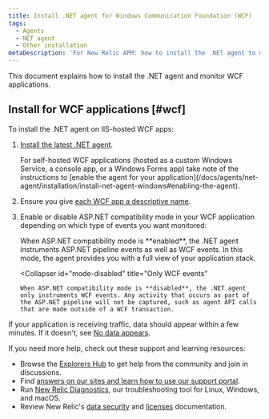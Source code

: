 ```yaml
---
title: Install .NET agent for Windows Communication Foundation (WCF)
tags:
  - Agents
  - NET agent
  - Other installation
metaDescription: 'For New Relic APM: how to install the .NET agent to monitor Windows Communication Foundation (WCF) applications.'
---
```


This document explains how to install the .NET agent and monitor WCF applications.

## Install for WCF applications [#wcf]

To install the .NET agent on IIS-hosted WCF apps:

1. [Install the latest .NET agent](/docs/agents/net-agent/installation/install-net-agent-windows).

   <Callout variant="important">
     For self-hosted WCF applications (hosted as a custom Windows Service, a console app, or a Windows Forms app) take note of the instructions to [enable the agent for your application](/docs/agents/net-agent/installation/install-net-agent-windows#enabling-the-agent).
   </Callout>
2. Ensure you give [each WCF app a descriptive name](/docs/agents/net-agent/installation-and-configuration/naming-your-net-application#naming-non-iis).
3. Enable or disable ASP.NET compatibility mode in your WCF application depending on which type of events you want monitored:

   <CollapserGroup>
     <Collapser
       id="mode-enabled"
       title="ASP.NET pipeline events and WCF events"
     >
       When ASP.NET compatibility mode is **enabled**, the .NET agent instruments ASP.NET pipeline events as well as WCF events. In this mode, the agent provides you with a full view of your application stack.
     </Collapser>

     <Collapser
       id="mode-disabled"
       title="Only WCF events"
     >
       When ASP.NET compatibility mode is **disabled**, the .NET agent only instruments WCF events. Any activity that occurs as part of the ASP.NET pipeline will not be captured, such as agent API calls that are made outside of a WCF transaction.
     </Collapser>
   </CollapserGroup>

If your application is receiving traffic, data should appear within a few minutes. If it doesn't, see [No data appears](https://docs.newrelic.co.jp/docs/agents/net-agent/troubleshooting/no-data-appears-net).

If you need more help, check out these support and learning resources:

* Browse the [Explorers Hub](https://discuss.newrelic.com/) to get help from the community and join in discussions.
* Find [answers on our sites and learn how to use our support portal](/docs/using-new-relic/welcome-new-relic/get-started/find-help-use-support-portal).
* Run [New Relic Diagnostics](/docs/using-new-relic/cross-product-functions/troubleshooting/new-relic-diagnostics), our troubleshooting tool for Linux, Windows, and macOS.
* Review New Relic's [data security](/docs/security) and [licenses](/docs/licenses) documentation.
